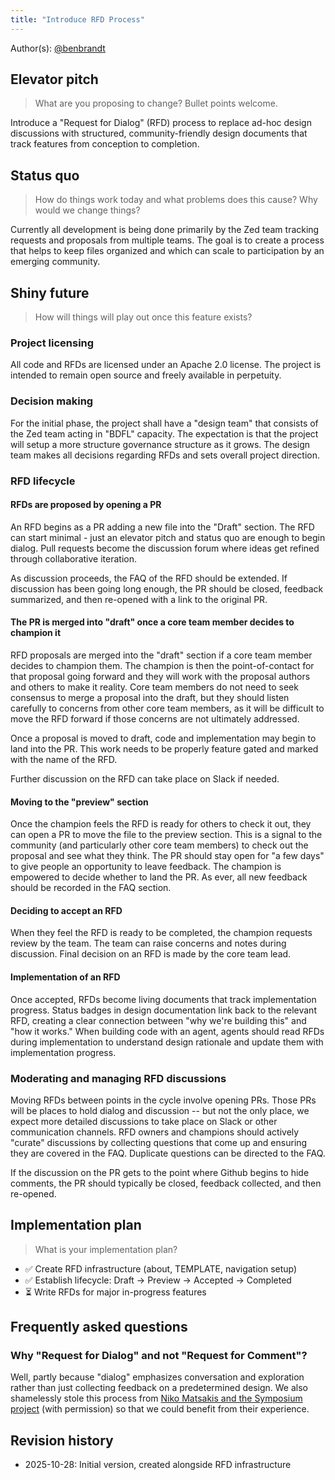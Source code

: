 ```yaml
---
title: "Introduce RFD Process"
---
```


Author(s): [@benbrandt](https://github.com/benbrandt)

## Elevator pitch

> What are you proposing to change? Bullet points welcome.

Introduce a "Request for Dialog" (RFD) process to replace ad-hoc design discussions with structured, community-friendly design documents that track features from conception to completion.

## Status quo

> How do things work today and what problems does this cause? Why would we change things?

Currently all development is being done primarily by the Zed team tracking requests and proposals from multiple teams. The goal is to create a process that helps to keep files organized and which can scale to participation by an emerging community.

## Shiny future

> How will things will play out once this feature exists?

### Project licensing

All code and RFDs are licensed under an Apache 2.0 license. The project is intended to remain open source and freely available in perpetuity.

### Decision making

For the initial phase, the project shall have a "design team" that consists of the Zed team acting in "BDFL" capacity. The expectation is that the project will setup a more structure governance structure as it grows. The design team makes all decisions regarding RFDs and sets overall project direction.

### RFD lifecycle

#### RFDs are proposed by opening a PR

An RFD begins as a PR adding a new file into the "Draft" section. The RFD can start minimal - just an elevator pitch and status quo are enough to begin dialog. Pull requests become the discussion forum where ideas get refined through collaborative iteration.

As discussion proceeds, the FAQ of the RFD should be extended. If discussion has been going long enough, the PR should be closed, feedback summarized, and then re-opened with a link to the original PR.

#### The PR is merged into "draft" once a core team member decides to champion it

RFD proposals are merged into the "draft" section if a core team member decides to champion them. The champion is then the point-of-contact for that proposal going forward and they will work with the proposal authors and others to make it reality. Core team members do not need to seek consensus to merge a proposal into the draft, but they should listen carefully to concerns from other core team members, as it will be difficult to move the RFD forward if those concerns are not ultimately addressed.

Once a proposal is moved to draft, code and implementation may begin to land into the PR. This work needs to be properly feature gated and marked with the name of the RFD.

Further discussion on the RFD can take place on Slack if needed.

#### Moving to the "preview" section

Once the champion feels the RFD is ready for others to check it out, they can open a PR to move the file to the preview section. This is a signal to the community (and particularly other core team members) to check out the proposal and see what they think. The PR should stay open for "a few days" to give people an opportunity to leave feedback. The champion is empowered to decide whether to land the PR. As ever, all new feedback should be recorded in the FAQ section.

#### Deciding to accept an RFD

When they feel the RFD is ready to be completed, the champion requests review by the team. The team can raise concerns and notes during discussion. Final decision on an RFD is made by the core team lead.

#### Implementation of an RFD

Once accepted, RFDs become living documents that track implementation progress. Status badges in design documentation link back to the relevant RFD, creating a clear connection between "why we're building this" and "how it works." When building code with an agent, agents should read RFDs during implementation to understand design rationale and update them with implementation progress.

### Moderating and managing RFD discussions

Moving RFDs between points in the cycle involve opening PRs. Those PRs will be places to hold dialog and discussion -- but not the only place, we expect more detailed discussions to take place on Slack or other communication channels. RFD owners and champions should actively "curate" discussions by collecting questions that come up and ensuring they are covered in the FAQ. Duplicate questions can be directed to the FAQ.

If the discussion on the PR gets to the point where Github begins to hide comments, the PR should typically be closed, feedback collected, and then re-opened.

## Implementation plan

> What is your implementation plan?

- ✅ Create RFD infrastructure (about, TEMPLATE, navigation setup)
- ✅ Establish lifecycle: Draft → Preview → Accepted → Completed
- ⏳ Write RFDs for major in-progress features

## Frequently asked questions

### Why "Request for Dialog" and not "Request for Comment"?

Well, partly because "dialog" emphasizes conversation and exploration rather than just collecting feedback on a predetermined design. We also shamelessly stole this process from [Niko Matsakis and the Symposium project](https://symposium-dev.github.io/symposium/rfds/index.html) (with permission) so that we could benefit from their experience.

## Revision history

- 2025-10-28: Initial version, created alongside RFD infrastructure
